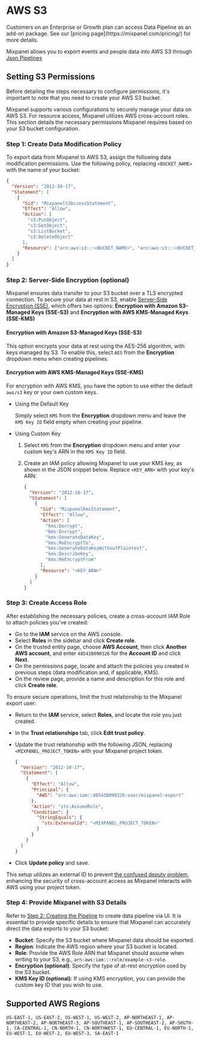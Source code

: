 
# AWS S3

<Callout type="info">
  Customers on an Enterprise or Growth plan can access Data Pipeline as an add-on package. See our [pricing page](https://mixpanel.com/pricing/) for more details.
</Callout>

Mixpanel allows you to export events and people data into AWS S3 through [Json Pipelines](/docs/data-pipelines)

## Setting S3 Permissions

Before detailing the steps necessary to configure permissions, it's important to note that you need to create your AWS S3 bucket.

Mixpanel supports various configurations to securely manage your data on AWS S3. For resource access, Mixpanel utilizes AWS cross-account roles. This section details the necessary permissions Mixpanel requires based on your S3 bucket configuration.

### Step 1: Create Data Modification Policy

To export data from Mixpanel to AWS S3, assign the following data modification permissions. Use the following policy, replacing `<BUCKET_NAME>` with the name of your bucket:

```json
{
  "Version": "2012-10-17",
  "Statement": [
    {
      "Sid": "MixpanelS3AccessStatement",
      "Effect": "Allow",
      "Action": [
        "s3:PutObject",
        "s3:GetObject",
        "s3:ListBucket",
        "s3:DeleteObject"
      ],
      "Resource": ["arn:aws:s3:::<BUCKET_NAME>", "arn:aws:s3:::<BUCKET_NAME>/*"]
    }
  ]
}
```

### Step 2: Server-Side Encryption (optional)

Mixpanel ensures data transfer to your S3 bucket over a TLS encrypted connection. To secure your data at rest in S3, enable [Server-Side Encryption (SSE)](https://docs.aws.amazon.com/AmazonS3/latest/dev/serv-side-encryption.html), which offers two options: **Encryption with Amazon S3-Managed Keys (SSE-S3)** and **Encryption with AWS KMS-Managed Keys (SSE-KMS)**

#### Encryption with Amazon S3-Managed Keys (SSE-S3)

This option encrypts your data at rest using the AES-256 algorithm, with keys managed by S3. To enable this, select `AES` from the **Encryption** dropdown menu when creating pipelines.

#### Encryption with AWS KMS-Managed Keys (SSE-KMS)

For encryption with AWS KMS, you have the option to use either the default `aws/s3` key or your own custom keys.

- Using the Default Key

  Simply select `KMS` from the **Encryption** dropdown menu and leave the `KMS Key ID` field empty when creating your pipeline.

- Using Custom Key

  1. Select `KMS` from the **Encryption** dropdown menu and enter your custom key's ARN in the `KMS Key ID` field.

  2. Create an IAM policy allowing Mixpanel to use your KMS key, as shown in the JSON snippet below. Replace `<KEY_ARN>` with your key's ARN:

     ```json
     {
       "Version": "2012-10-17",
       "Statement": [
         {
           "Sid": "MixpanelKmsStatement",
           "Effect": "Allow",
           "Action": [
             "kms:Decrypt",
             "kms:Encrypt",
             "kms:GenerateDataKey",
             "kms:ReEncryptTo",
             "kms:GenerateDataKeyWithoutPlaintext",
             "kms:DescribeKey",
             "kms:ReEncryptFrom"
           ],
           "Resource": "<KEY_ARN>"
         }
       ]
     }
     ```

### Step 3: Create Access Role

After establishing the necessary policies, create a cross-account IAM Role to attach policies you've created:

- Go to the **IAM** service on the AWS console.
- Select **Roles** in the sidebar and click **Create role**.
- On the trusted entity page, choose **AWS Account**, then click **Another AWS account**, and enter `485438090326` for the **Account ID** and click **Next**.
- On the permissions page, locate and attach the policies you created in previous steps (data modification and, if applicable, KMS).
- On the review page, provide a name and description for this role and click **Create role**.

To ensure secure operations, limit the trust relationship to the Mixpanel export user:

- Return to the **IAM** service, select **Roles**, and locate the role you just created.
- In the **Trust relationships** tab, click **Edit trust policy**.
- Update the trust relationship with the following JSON, replacing `<MIXPANEL_PROJECT_TOKEN>` with your Mixpanel project token.

  ```json
  {
    "Version": "2012-10-17",
    "Statement": [
      {
        "Effect": "Allow",
        "Principal": {
          "AWS": "arn:aws:iam::485438090326:user/mixpanel-export"
        },
        "Action": "sts:AssumeRole",
        "Condition": {
          "StringEquals": {
            "sts:ExternalId": "<MIXPANEL_PROJECT_TOKEN>"
          }
        }
      }
    ]
  }
  ```

- Click **Update policy** and save.

This setup utilizes an external ID to prevent [the confused deputy problem](https://docs.aws.amazon.com/IAM/latest/UserGuide/confused-deputy.html), enhancing the security of cross-account access as Mixpanel interacts with AWS using your project token.

### Step 4: Provide Mixpanel with S3 Details

Refer to [Step 2: Creating the Pipeline](/docs/data-pipelines/#step-2-creating-the-pipeline)
to create data pipeline via UI. It is essential to provide specific details to ensure that Mixpanel can accurately direct the data exports to your S3 bucket:

- **Bucket**: Specify the S3 bucket where Mixpanel data should be exported.
- **Region**: Indicate the AWS region where your S3 bucket is located.
- **Role**: Provide the AWS Role ARN that Mixpanel should assume when writing to your S3, e.g., `arn:aws:iam:::role/example-s3-role`.
- **Encryption (optional)**: Specify the type of at-rest encryption used by the S3 bucket.
- **KMS Key ID (optional)**: If using KMS encryption, you can provide the custom key ID that you wish to use.

## Supported AWS Regions

`US-EAST-1, US-EAST-2, US-WEST-1, US-WEST-2, AP-NORTHEAST-1, AP-NORTHEAST-2, AP-NORTHEAST-3, AP-SOUTHEAST-1, AP-SOUTHEAST-2, AP-SOUTH-1, CA-CENTRAL-1, CN-NORTH-1, CN-NORTHWEST-1, EU-CENTRAL-1, EU-NORTH-1, EU-WEST-1, EU-WEST-2, EU-WEST-3, SA-EAST-1`